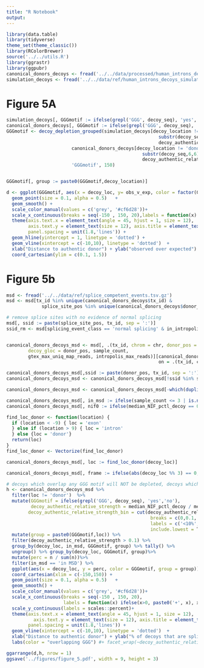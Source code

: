 ```yaml
---
title: "R Notebook"
output: 
---
```



```r
library(data.table)
library(tidyverse)
theme_set(theme_classic())
library(RColorBrewer)
source('../../utils.R')
library(ggrastr)
library(ggpubr)
canonical_donors_decoys <- fread('../../data/processed/human_introns_decoys.tsv.gz')
simulation_decoys <- fread('../../data/ref/human_introns_decoys_simulations.tsv.gz')

```

# Figure 5A
```r
simulation_decoys[, GGGmotif := ifelse(grepl('GGG', decoy_seq), 'yes','no')]
canonical_donors_decoys[, GGGmotif := ifelse(grepl('GGG', decoy_seq), 'yes','no')]
GGGmotif <- decoy_depletion_grouped(simulation_decoys[decoy_location != 'donor' & 
                                                        substr(decoy_seq,6,6) == 'T' &
                                                        decoy_authentic_relative_strength > 0.1], 
                        canonical_donors_decoys[decoy_location != 'donor' & 
                                                  substr(decoy_seq,6,6) == 'T' & 
                                                  decoy_authentic_relative_strength > 0.1], 
                        'GGGmotif', 150)


GGGmotif[, group := paste0(GGGmotif,decoy_location)]

d <- ggplot(GGGmotif, aes(x = decoy_loc, y= obs_v_exp, color = factor(GGGmotif), group = group))  +
  geom_point(size = 0.1, alpha = 0.5)   + 
  geom_smooth() +
  scale_color_manual(values = c('grey', '#cf6d28'))+ 
  scale_x_continuous(breaks = seq(-150 , 150, 20),labels = function(x) ifelse(x>0, paste0('+', x), x), expand = c(0, 0)) +
  theme(axis.text.x = element_text(angle = 45, hjust = 1, size = 12),
        axis.text.y = element_text(size = 12), axis.title = element_text(size = 12), 
        panel.spacing = unit(1.8,'lines')) +
  geom_hline(yintercept = 1, linetype = 'dotted') +
  geom_vline(xintercept = c(-10,10), linetype = 'dotted')  + 
  xlab("Distance to authentic donor") + ylab("observed over expected")  + labs(color = "overlapping GGG") +
  coord_cartesian(ylim = c(0.1, 1.5))
```


# Figure 5b

```r
msd <- fread('../../data/ref/splice_competent_events.tsv.gz')
msd <- msd[tx_id %in% unique(canonical_donors_decoys$tx_id) & 
             splice_site_pos %in% unique(canonical_donors_decoys$donor_pos)]

# remove splice sites with no evidence of normal splicing
msd[, ssid := paste(splice_site_pos, tx_id, sep = ':')]
ssid_rm <- msd[splicing_event_class == 'normal splicing' & in_intropolis == F & in_gtex == F, ssid]


canonical_donors_decoys_msd <- msd[, .(tx_id, chrom = chr, donor_pos = splice_site_pos, 
        decoy_gloc = donor_pos, sample_count, 
        gtex_max_uniq_map_reads, intropolis_max_reads)][canonical_donors_decoys, 
                                                        on = .(tx_id, chrom, donor_pos, decoy_gloc)]

canonical_donors_decoys_msd[,ssid := paste(donor_pos, tx_id, sep = ':')]
canonical_donors_decoys_msd <- canonical_donors_decoys_msd[!ssid %in% ssid_rm]

canonical_donors_decoys_msd <- canonical_donors_decoys_msd[-which(duplicated(canonical_donors_decoys_msd[, .(tx_id, chrom, donor_pos, decoy_gloc)]) == T),]

canonical_donors_decoys_msd[, in_msd := ifelse(sample_count <= 3 | is.na(sample_count), 'not in MSD', 'in MSD')]
canonical_donors_decoys_msd[, nif0 := ifelse(median_NIF_pctl_decoy == 0, 'NIF=0', 'NIF>0')]
```

      
```r

find_loc_donor <- function(location) {
  if (location < -9) { loc = 'exon'
  } else if (location > 9) { loc = 'intron'
  } else {loc = 'donor'}
  return(loc)
}
find_loc_donor <- Vectorize(find_loc_donor)

canonical_donors_decoys_msd[, loc := find_loc_donor(decoy_loc)]

canonical_donors_decoys_msd[, frame := ifelse(abs(decoy_loc %% 3) == 0, 'in-frame', 'out of frame')]
```


```r
# decoys which overlap any GGG motif will NOT be depleted, decoys which do not overlap any GGG motif WILL be depleted
h <- canonical_donors_decoys_msd %>%
  filter(loc != 'donor')  %>%
  mutate(GGGmotif = ifelse(grepl('GGG', decoy_seq), 'yes','no'),
         decoy_authentic_relative_strength = median_NIF_pctl_decoy / median_NIF_pctl,
        decoy_authentic_relative_strength_bin = cut(decoy_authentic_relative_strength, 
                                                     breaks = c(0,0.1, 0.5, 0.9, max_val),
                                                     labels = c('<10%','10-50%', '50-90%', '>=90%'),
                                                     include.lowest = T)) %>%
  mutate(group = paste0(GGGmotif,loc)) %>%
  filter(decoy_authentic_relative_strength > 0.1) %>%
  group_by(decoy_loc, in_msd, GGGmotif, group) %>% tally() %>% 
  ungroup() %>% group_by(decoy_loc, GGGmotif, group)%>% 
  mutate(perc = n / sum(n))%>%
  filter(in_msd == 'in MSD') %>%
  ggplot(aes(x = decoy_loc, y = perc, color = GGGmotif, group = group))+
  coord_cartesian(xlim = c(-150,150)) +
  geom_point(size = 0.1, alpha = 0.5)   + 
  geom_smooth() +
  scale_color_manual(values = c('grey', '#cf6d28'))+ 
  scale_x_continuous(breaks = seq(-150 , 150, 20), 
                     labels = function(x) ifelse(x>0, paste0('+', x), x), expand = c(0, 0)) +
  scale_y_continuous(labels = scales::percent)+ 
  theme(axis.text.x = element_text(angle = 45, hjust = 1, size = 12),
          axis.text.y = element_text(size = 12), axis.title = element_text(size = 12), 
        panel.spacing = unit(1.8,'lines')) +
  geom_vline(xintercept = c(-10,10), linetype = 'dotted')  + 
  xlab("Distance to authentic donor") + ylab("% of decoys that are splice-competent")  +
  labs(color = "overlapping GGG") #+ facet_wrap(~decoy_authentic_relative_strength_bin, scales = 'free_y')

```


```r
ggarrange(d,h, nrow = 1)
ggsave('../figures/figure_5.pdf', width = 9, height = 3)
```
